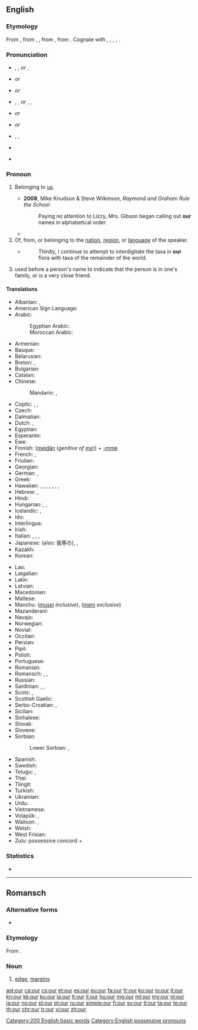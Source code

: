 ==English==
{{wikipedia}}

===Etymology===
From {{etyl|enm|en}} {{term|oure|lang=enm}}, from {{etyl|ang|en}} {{term/t|ang|ūre}}, {{term/t|ang|ūser||our}}, from {{etyl|gem-pro|en}} {{term/t|gem-pro|*unseraz||of us, our}}, from {{etyl|ine-pro|en}} {{term/t|ine-pro|*no-s-ero-||our}}. Cognate with {{etyl|fy|-}} {{term|ús||our|lang=fy}}, {{etyl|nds|-}} {{term|uns||our|lang=nds}}, {{etyl|nl|-}} {{term|onze||our|lang=nl}}, {{etyl|de|-}} {{term|unser||our|lang=de}}, {{etyl|da|-}} {{term|vor||our|lang=da}}.

===Pronunciation===
; {{a|UK}}
* {{enPR|ouər}}, {{IPA|/ˈaʊə(ɹ)/}}, {{X-SAMPA|/"aU@r/}} ''or'' {{IPA|/ɑː(ɹ)/}}, {{X-SAMPA|/A:(\r)/}}
* {{homophones|lang=en|hour}} ''or'' {{homophones|lang=en|are}}
* {{rhymes|aʊə(ɹ)}} ''or'' {{rhymes|ɑː(ɹ)}}

; {{a|US}}
* {{enPR|our}}, {{IPA|/ˈaʊɚ/}}, {{X-SAMPA|/"aU@`/}} ''or'' {{enPR|ar}}, {{IPA|/ɑɹ/|[ɑɹ]|[ɑ˞]}}, {{X-SAMPA|/Ar/}}
* {{audio|en-us-our.ogg|Audio (US)}} ''or'' {{audio|en-us-our-2.ogg|Audio (US)}}
* {{rhymes|aʊə(ɹ)}} ''or'' {{rhymes|ɑː(ɹ)}}

; {{a|AusE}}
* {{enPR|ou(ə)}}, {{IPA|/æɔ(ə)/}}, {{X-SAMPA|/{O(@)/}}
* {{rhymes|aʊ}}
* {{homophones|lang=en|ow}} {{qualifier|some dialects}}

===Pronoun===
{{en-pron|desc=possessive pronoun}}

# {{context|attributive|lang=en}} Belonging to [[us]].
#* '''2008''', Mike Knudson & Steve Wilkinson, ''Raymond and Graham Rule the School''
#*: Paying no attention to Lizzy, Mrs. Gibson began calling out '''our''' names in alphabetical order.
#*{{quote-magazine|year=2013|month=July-August|author=[http://www.americanscientist.org/authors/detail/stephen-p-lownie Stephen P. Lownie], [http://www.americanscientist.org/authors/detail/david-m-pelz David M. Pelz]
|magazine={{w|American Scientist}}|title=[http://www.americanscientist.org/issues/feature/2013/4/stents-to-prevent-stroke Stents to Prevent Stroke]
|passage=As we age, the major arteries of '''our''' bodies frequently become thickened with plaque, a fatty material with an oatmeal-like consistency that builds up along the inner lining of blood vessels.}}
# Of, from, or belonging to the [[nation]], [[region]], or [[language]] of the speaker.
#* {{RQ:Schuster Hepaticae V|viii}}
#*: Thirdly, I continue to attempt to interdigitate the taxa in '''our''' flora with taxa of the remainder of the world.
# {{context|Northern England|Scotland|lang=en}} used before a person's name to indicate that the person is in one's family, or is a very close friend.
#: {{usex|lang=en|I'm going to see '''our''' Terry for tea.}}

====Translations====
{{trans-top|belonging to us}}
* Albanian: {{t-|sq|ynë}}, {{t-|sq|jonë}}
* American Sign Language: {{tø|ase|FlatB@IpsiChest-FingerUpPalmAcross RoundHoriz FlatB@ContraChest-FingerUpPalmAside}}
* Arabic: {{t-|ar|نا|alt=ـنا|tr=-naa}}
*: Egyptian Arabic: {{tø|arz|ـنا|tr=naa|sc=Arab}}
*: Moroccan Arabic: {{tø|ary|ـنا|tr=na|sc=Arab}}
* Armenian: {{t-|hy|մեր|tr=mer}}
* Basque: {{t-|eu|gure}}
* Belarusian: {{t-|be|наш|tr=naš}}
* Breton: {{t+|br|on}}, {{t-|br|or}}
* Bulgarian: {{t+|bg|наш|tr=naš}}
* Catalan: {{t-|ca|nostre}}
* Chinese:
*: Mandarin: {{t-|cmn|我們|alt=我們的|sc=Hani}}, {{t-|cmn|我们|alt=我们的|tr=wǒmen-de|sc=Hani}}
* Coptic: {{tø|cop|ⲡⲉⲛ|m|tr=pen}}, {{tø|cop|ⲧⲉⲛ|f|tr=ten}}, {{tø|cop|ⲛⲉⲛ|m-p|f-p|tr=nen}}
* Czech: {{t+|cs|náš|m}}
* Dalmatian: {{tø|dlm|nuester}}
* Dutch: {{t+|nl|ons}}, {{t+|nl|onze}}
* Egyptian: {{tø|egy|𓈖𓏥|tr=n}}
* Esperanto: {{t-|eo|nia}}
* Ewe: {{tø|ee|míaƒe}}
* Finnish: ([[meidän]] (''genitive of [[me]]'')) + [[-mme#Finnish|-mme]] {{qualifier|possessive suffix}} <!-- The following belongs in the Finnish entry, not here:
*: Note: In standard Finnish, the possessive suffix is compulsory and the genitive of the personal pronoun optional. In colloquial Finnish, usually only '''meidän''' (or its colloquial or dialectal variants, '''meiän''', '''myön''') is used.-->
* French: {{t+|fr|notre}}, {{t+|fr|nos}}
* Friulian: {{tø|fur|nestri}}
* Georgian: {{t-|ka|ჩვენი|tr=č'veni|sc=Geor}}
* German: {{t+|de|unser}}, {{t+|de|unsere}} {{qualifier|accusative feminine singular; accusative all plurals}}
* Greek: {{t+|el|μας|sc=Grek}}
* Hawaiian: {{qualifier|dual, exclusive}} {{tø|haw|ko}} {{tø|haw|māua}}, {{tø|haw|kā}} {{tø|haw|māua}}, {{qualifier|dual, inclusive}} {{tø|haw|ko}} {{tø|haw|kāua}}, {{tø|haw|kā}} {{tø|haw|kāua}}, {{qualifier|plural, exclusive}} {{tø|haw|ko}} {{tø|haw|mākou}}, {{tø|haw|kā}} {{tø|haw|mākou}}, {{qualifier|plural, inclusive}} {{tø|haw|ko}} {{tø|haw|kākou}}, {{tø|haw|kā}} {{tø|haw|kākou}}
* Hebrew: {{t-|he|-נו|tr=-nu|sc=Hebr}}, {{t-|he|שֶׁלָּנוּ|sc=Hebr}}
* Hindi: {{t-|hi|हमारा|tr=hamārā}}
* Hungarian: {{t-|hu|-nk}}, {{t-|hu|-unk}}, {{t-|hu|-ünk}}
* Icelandic: {{t+|is|okkar}}, {{t+|is|vor}}
* Ido: {{t+|io|nia}}
* Interlingua: {{t-|ia|nostre}}
* Irish: {{t-|ga|ár}}
* Italian: {{t+|it|nostro|m|alt=il nostro}}, {{t+|it|nostra|f|alt=la nostra}}, {{t+|it|nostri|alt=i nostri|m-p}}, {{t+|it|nostre|alt=le nostre|f-p}}
* Japanese: {{t-|ja|私たち|alt=私たちの|tr=わたしたちの, watashitachi-no}} (also: 我等の), {{t-|ja|我ら|alt=我らの|tr=われらの, warera-no}}, {{t-|ja|我々|alt=我々の|tr=われわれの, wareware-no}}
* Kazakh: {{t|kk|біздің|tr=bizdiñ|sc=Cyrl}}
* Korean: {{t+|ko|우리|alt=우리의|tr=uri-ui|sc=Hang}}
{{trans-mid}}
* Lao: {{t-|lo|ຂອງພວກເຮົາ|tr=khööng phöök-hao|sc=Laoo}}
* Latgalian: {{tø|ltg|myusu}}
* Latin: {{t+|la|noster|m}}
* Latvian: {{t-|lv|mūsu}}
* Macedonian: {{t-|mk|наш|tr=naš}}
* Maltese: {{t-|mt|tagħna}}
* Manchu: ([[musei]] ''inclusive''), ([[meni]] ''exclusive'')
* Mazanderani: {{tø|mzn|امه|tr=ame|sc=ps-Arab}}
* Navajo: {{tø|nv|nihi-}}
* Norwegian: {{t+|no|vår}}
* Novial: {{tø|nov|nusen}}
* Occitan: {{t-|oc|nòstre}}
* Persian: {{t+|fa|ما|tr=mâ}}
* Pipil: {{tø|ppl|tu}}
* Polish: {{t+|pl|nasz}}
* Portuguese: {{t+|pt|nosso}}
* Romanian: {{t-|ro|nostru}}
* Romansch: {{t-|rm|noss}}, {{t-|rm|nies}}, {{t-|rm|nos}}
* Russian: {{t+|ru|наш|tr=naš}}
* Sardinian: {{t-|sc|nostru}}, {{t-|sc|noltru}}, {{t-|sc|nostu}}
* Scots: {{tø|sco|oor}}, {{tø|sco|wir}}
* Scottish Gaelic: {{t-|gd|ar}}
* Serbo-Croatian: {{t-|sh|наш|sc=Cyrl}}, {{t-|sh|naš}}
* Sicilian: {{t+|scn|nostru}}
* Sinhalese: {{t-|si|අපේ|tr=apē|sc=Sinh}}
* Slovak: {{t-|sk|náš}}
* Slovene: {{t-|sl|nàš}}
* Sorbian:
*: Lower Sorbian: {{tø|dsb|naju}} {{qualifier|in reference to two people}}, {{tø|dsb|naš}} {{qualifier|in reference to three or more people}}
* Spanish: {{t+|es|nuestro}}
* Swedish: {{t+|sv|vår}}
* Telugu: {{t+|te|మా|tr=maa|sc=Telu}}, {{t+|te|మన|tr=mana|sc=Telu}}
* Thai: {{t-|th|ของเรา|tr=kŏng rao}}
* Tlingit: {{tø|tli|haa}}
* Turkish: {{t+|tr|bizim}}
* Ukrainian: {{t-|uk|наш|tr=naš}}
* Urdu: {{t-|ur|ہمارا|tr=hamārā}}
* Vietnamese: {{t-|vi|của chúng tôi}}
* Volapük: {{t+|vo|obsik}}, {{t-|vo|obas}}
* Walloon: {{t+|wa|nosse|m|f}} {{qualifier|singular, before consonant}}, {{t+|wa|nost|m}} {{qualifier|singular, before vowel}}<!-- The following belongs at [[nosse]], [[nost]], not here: {{t+|wa|noste|f}} {{qualifier|singular, before vowel}}, {{t+|wa|nos|m-p|f-p}} -->
* Welsh: {{t-|cy|ein}}
* West Frisian: {{t+|fy|ús}}
* Zulu: possessive concord + {{t-|zu|ithu|alt=-ithu}}
{{trans-bottom}}

===Statistics===
* {{rank|do|has|could|63|our|than|some|other}}

[[Category:200 English basic words]]
[[Category:English possessive pronouns]]

----

==Romansch==

===Alternative forms===
* {{qualifier|Rumantsch Grischun|Sursilvan|Sutsilvan|Puter|Vallader}} {{l|rm|ur}}

===Etymology===
From {{etyl|la|rm}} {{term/t|la|ōra}}.

===Noun===
{{rm-noun|m}}

# {{context|Surmiran|lang=rm}} [[edge]], [[margins]]

[[ast:our]]
[[ca:our]]
[[cs:our]]
[[et:our]]
[[es:our]]
[[eu:our]]
[[fa:our]]
[[fr:our]]
[[ko:our]]
[[io:our]]
[[it:our]]
[[kn:our]]
[[kk:our]]
[[ku:our]]
[[la:our]]
[[lt:our]]
[[li:our]]
[[hu:our]]
[[mg:our]]
[[ml:our]]
[[my:our]]
[[nl:our]]
[[ja:our]]
[[no:our]]
[[pl:our]]
[[pt:our]]
[[ru:our]]
[[simple:our]]
[[fi:our]]
[[sv:our]]
[[tl:our]]
[[ta:our]]
[[te:our]]
[[th:our]]
[[chr:our]]
[[tr:our]]
[[vi:our]]
[[zh:our]]